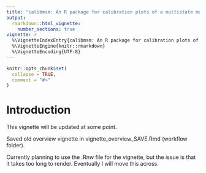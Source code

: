 ```yaml
---
title: "calibmsm: An R package for calibration plots of a multistate model using inverse probability of censoring weights"
output: 
  rmarkdown::html_vignette:
    number_sections: true
vignette: >
  %\VignetteIndexEntry{calibmsm: An R package for calibration plots of a multistate model using inverse probability of censoring weights}
  %\VignetteEngine{knitr::rmarkdown}
  %\VignetteEncoding{UTF-8}
---
```


```r
knitr::opts_chunk$set(
  collapse = TRUE,
  comment = "#>"
)
```

# Introduction

This vignette will be updated at some point.

Saved old overview vignette in vignette_overview_SAVE.Rmd (workflow folder).

Currently planning to use the .Rnw file for the vignette, but the issue is that it takes too long to render. Eventually I will move this across.
